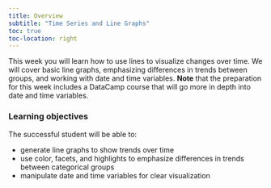 ```yaml
---
title: Overview
subtitle: "Time Series and Line Graphs"
toc: true
toc-location: right
---
```


This week you will learn how to use lines to visualize changes over time. We will cover basic line graphs, emphasizing differences in trends between groups, and working with date and time variables. **Note** that the preparation for this week includes a DataCamp course that will go more in depth into date and time variables.


### Learning objectives

The successful student will be able to:

-   generate line graphs to show trends over time
-   use color, facets, and highlights to emphasize differences in trends between categorical groups
-   manipulate date and time variables for clear visualization
